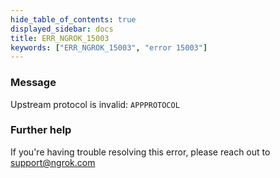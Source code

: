 ```yaml
---
hide_table_of_contents: true
displayed_sidebar: docs
title: ERR_NGROK_15003
keywords: ["ERR_NGROK_15003", "error 15003"]
---
```


### Message

Upstream protocol is invalid: `APPPROTOCOL`

### Further help

If you're having trouble resolving this error, please reach out to [support@ngrok.com](mailto:support@ngrok.com?subject=Help%20with%20ERR_NGROK_15003)
